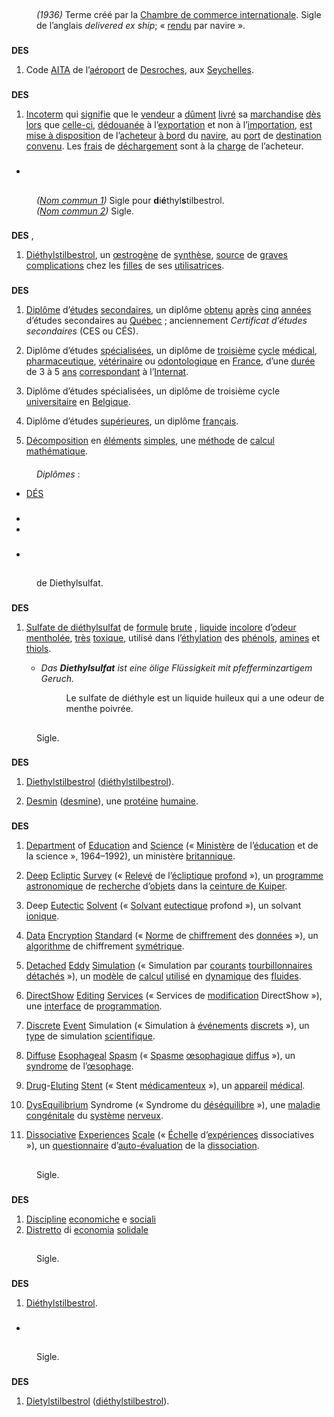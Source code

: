{{voir/des}}
== {{langue|conv}} ==
=== {{S|étymologie}} ===
: {{term|Commerce international}} ''(1936)'' Terme créé par la [[w:Chambre de commerce internationale|Chambre de commerce internationale]]. Sigle de l’anglais ''delivered ex ship''; « [[rendu]] par navire ».

=== {{S|symbole|conv}} ===
'''DES'''
# {{lexique|aviation|conv}} Code [[AITA]] de l’[[aéroport]] de [[Desroches]], aux [[Seychelles]].

=== {{S|adverbe|conv}} ===
'''DES'''
# {{term|Commerce international}} [[Incoterm]] qui [[signifier|signifie]] que le [[vendeur]] a [[dûment]] [[livrer|livré]] sa [[marchandise]] [[dès lors]] que [[celle-ci]], [[dédouaner|dédouanée]] à l’[[exportation]] et non à l’[[importation]], [[mettre à disposition|est mise à disposition]] de l’[[acheteur]] [[à bord]] du [[navire]], au [[port]] de [[destination]] [[convenu]]. Les [[frais]] de [[déchargement]] sont à la [[charge]] de l’acheteur.

=== {{S|voir aussi}} ===
* {{WP}}

== {{langue|fr}} ==
=== {{S|étymologie}} ===
: ''([[#fr-nom|Nom commun 1]])'' Sigle pour '''d'''i'''é'''thyl'''s'''tilbestrol.
: ''([[#fr-nom|Nom commun 2]])'' Sigle.

=== {{S|nom|fr|num=1}} ===
'''DES''' {{m}}, {{sigle|fr}}
# {{info lex|biochimie}} [[diéthylstilbestrol|Diéthylstilbestrol]], un [[œstrogène]] de [[synthèse]], [[source]] de [[grave]]s [[complication]]s chez les [[fille]]s de ses [[utilisateur|utilisatrices]].

=== {{S|nom|fr|num=2}} ===
'''DES''' {{m}} {{sigle|fr}}
# {{QC|fr}} [[diplôme|Diplôme]] d’[[étude]]s [[secondaire]]s, un diplôme [[obtenir|obtenu]] [[après]] [[cinq]] [[année]]s d’études secondaires au [[Québec]] ; anciennement ''Certificat d’études secondaires'' (CES ou CÉS).
# {{FR|fr}} Diplôme d’études [[spécialisé]]es, un diplôme de [[troisième]] [[cycle]] [[médical]], [[pharmaceutique]], [[vétérinaire]] ou [[odontologique]] en [[France]], d’une [[durée]] de 3 à 5 [[an]]s [[correspondre|correspondant]] à l’[[Internat]].
# {{BE|fr}} Diplôme d’études spécialisées, un diplôme de troisième cycle [[universitaire]] en [[Belgique]].
# {{FR|fr}} Diplôme d’études [[supérieur]]es, un diplôme [[français]].
# {{lexique|mathématiques|fr}} [[décomposition|Décomposition]] en [[élément]]s [[simple]]s, une [[méthode]] de [[calcul]] [[mathématique]].

==== {{S|variantes orthographiques}} ====
: ''Diplômes'' :
* [[DÉS]]

=== {{S|prononciation}} ===
* {{écouter|lang=fr|France (Vosges)||audio=LL-Q150 (fra)-LoquaxFR-DES.wav}}
* {{écouter|lang=fr|Canada (Shawinigan)||audio=LL-Q150 (fra)-DenisdeShawi-DES.wav}}

=== {{S|anagrammes}} ===
{{voir anagrammes|fr}}

=== {{S|voir aussi}} ===
* {{WP}}

== {{langue|de}} ==
=== {{S|étymologie}} ===
: {{sigle|de}} de Diethylsulfat.

=== {{S|nom|de}} ===
'''DES''' {{pron|deː,ʔeː,ʔɛs|de}} {{n}}
# {{lexique|biochimie|de}} [[sulfate de diéthyle#fr|Sulfate de diéthylsulfat]] de [[formule]] [[brut]]e {{fchim|(C|2|H|5|)|2|SO|4}}, [[liquide]] [[incolore]] d’[[odeur]] [[mentholé]]e, [[très]] [[toxique]], utilisé dans l’[[éthylation]] des [[phénol]]s, [[amine]]s et [[thiol]]s.
#* ''Das '''Diethylsulfat''' ist eine ölige Flüssigkeit mit pfefferminzartigem Geruch.''{{source|Karsten{{pc|Strey}}, ''Die Welt der Gifte'', Éditions Lehmanns, 2015}}
#*: Le sulfate de diéthyle est un liquide huileux qui a une odeur de menthe poivrée.

== {{langue|en}} ==
=== {{S|étymologie}} ===
: Sigle.

=== {{S|nom|en|num=1}} ===
'''DES''' {{sigle|en}}
# {{info lex|biochimie}} [[diethylstilbestrol|Diethylstilbestrol]] ([[diéthylstilbestrol]]).
# {{info lex|biochimie}} [[desmin|Desmin]] ([[desmine]]), une [[protéine]] [[humain]]e.

=== {{S|nom|en|num=2}} ===
'''DES''' {{sigle|en}}
# {{lexique|administration|en}} [[department|Department]] of [[education|Education]] and [[science|Science]] (« [[ministère|Ministère]] de l’[[éducation]] et de la science », 1964–1992), un ministère [[britannique]].
# {{lexique|astronomie|en}} [[deep|Deep]] [[ecliptic|Ecliptic]] [[survey|Survey]] (« [[relevé|Relevé]] de l’[[écliptique]] [[profond]] »), un [[programme]] [[astronomique]] de [[recherche]] d’[[objet]]s dans la [[ceinture de Kuiper]].
# {{lexique|chimie|en}} Deep [[eutectic|Eutectic]] [[solvent|Solvent]] (« [[solvant|Solvant]] [[eutectique]] profond »), un solvant [[ionique]].
# {{lexique|informatique|en}} [[data|Data]] [[encryption|Encryption]] [[standard|Standard]] (« [[norme|Norme]] de [[chiffrement]] des [[donnée]]s »), un [[algorithme]] de chiffrement [[symétrique]].
# {{lexique|informatique|en}} [[detached|Detached]] [[eddy|Eddy]] [[simulation|Simulation]] (« Simulation par [[courant]]s [[tourbillonnaire]]s [[détaché]]s »), un [[modèle]] de [[calcul]] [[utiliser|utilisé]] en [[dynamique]] des [[fluide]]s.
# {{lexique|informatique|en}} [[DirectShow]] [[editing|Editing]] [[service|Services]] (« Services de [[modification]] DirectShow »), une [[interface]] de [[programmation]].
# {{lexique|informatique|en}} [[discrete|Discrete]] [[event|Event]] Simulation (« Simulation à [[événement]]s [[discret]]s »), un [[type]] de simulation [[scientifique]].
# {{lexique|médecine|en}} [[diffuse|Diffuse]] [[esophageal|Esophageal]] [[spasm|Spasm]] (« [[spasme|Spasme]] [[œsophagique]] [[diffus]] »), un [[syndrome]] de l’[[œsophage]].
# {{lexique|médecine|en}} [[drug|Drug]]-[[eluting|Eluting]] [[stent|Stent]] (« Stent [[médicamenteux]] »), un [[appareil]] [[médical]].
# {{lexique|médecine|en}} [[dysequilibrium|DysEquilibrium]] Syndrome (« Syndrome du [[déséquilibre]] »), une [[maladie]] [[congénital]]e du [[système]] [[nerveux]].
# {{lexique|psychologie|en}} [[dissociative|Dissociative]] [[experience|Experiences]] [[scale|Scale]] (« [[échelle|Échelle]] d’[[expériences]] dissociatives »), un [[questionnaire]] d’[[auto-évaluation]] de la [[dissociation]].

== {{langue|it}} ==
=== {{S|étymologie}} ===
: {{sigle|it}} Sigle.

=== {{S|nom|it}} ===
'''DES'''
# [[discipline#Italien|Discipline]] [[economiche]] e [[sociali]] {{ébauche-déf|it}}
# [[distretto|Distretto]] di [[economia]] [[solidale]] {{ébauche-déf|it}}

=== {{S|anagrammes}} ===
{{voir anagrammes|it}}

== {{langue|nl}} ==
=== {{S|étymologie}} ===
: {{sigle|nl}} Sigle.

=== {{S|nom|nl}} ===
'''DES'''
# {{info lex|biochimie}} [[diéthylstilbestrol|Diéthylstilbestrol]].

=== {{S|prononciation}} ===
* {{écouter|||lang=nl|audio=Nl-DES.ogg}}

== {{langue|sk}} ==
=== {{S|étymologie}} ===
: {{sigle|sk}} Sigle.

=== {{S|nom|sk}} ===
'''DES'''
# {{info lex|biochimie}} [[dietylstilbestrol|Dietylstilbestrol]] ([[diéthylstilbestrol]]).
